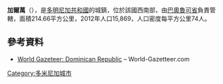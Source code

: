 '''加爾萬'''（{{lang-es|Galván}}），是[[多明尼加共和國|多明尼加共和國]]的城鎮，位於該國西南部，由[[巴奧魯可省|巴奧魯可省]]負責管轄，面積214.66平方公里，2012年人口15,869，人口密度每平方公里74人。

==參考資料==
*[https://archive.is/20121204181725/http://world-gazetteer.com/wg.php?x=&men=gcis&lng=en&des=wg&geo=-65&srt=npan&col=abcdefghinoq&msz=1500&pt=c&va=x World Gazeteer: Dominican Republic] – World-Gazetteer.com

{{coord|18|30|14|N|71|20|24|W|source:kolossus-itwiki|display=title}}

{{DominicanRepublic-geo-stub}}
[[Category:多米尼加城市|Category:多米尼加城市]]